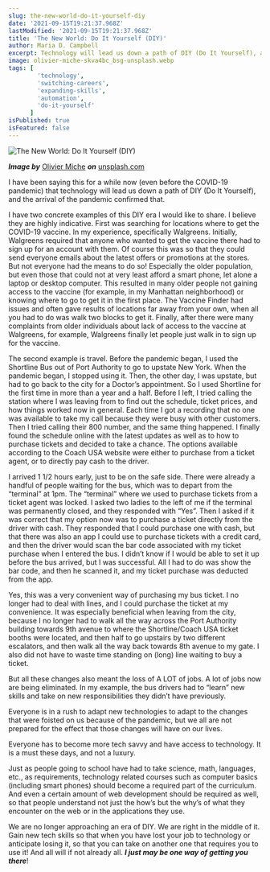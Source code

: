 ```yaml
---
slug: the-new-world-do-it-yourself-diy
date: '2021-09-15T19:21:37.968Z'
lastModified: '2021-09-15T19:21:37.968Z'
title: 'The New World: Do It Yourself (DIY)'
author: Maria D. Campbell
excerpt: Technology will lead us down a path of DIY (Do It Yourself), and the arrival of the pandemic confirmed that.
image: olivier-miche-skva4bc_bsg-unsplash.webp
tags: [
        'technology',
        'switching-careers',
        'expanding-skills',
        'automation',
        'do-it-yourself'
      ]
isPublished: true
isFeatured: false
---
```


![The New World: Do It Yourself (DIY)](olivier-miche-skva4bc_bsg-unsplash.webp)

***Image by*** [Olivier Miche](https://unsplash.com/@oliviermiche) ***on*** [unsplash.com](https://unsplash.com/photos/Skva4bc_Bsg)

I have been saying this for a while now (even before the COVID-19 pandemic) that technology will lead us down a path of DIY (Do It Yourself), and the arrival of the pandemic confirmed that.

I have two concrete examples of this DIY era I would like to share. I believe
they are highly indicative. First was searching for locations where to get the
COVID-19 vaccine. In my experience, specifically Walgreens. Initially, Walgreens required that anyone who wanted to get the vaccine there had to sign up for an account with them. Of course this was so that they could send everyone emails about the latest offers or promotions at the stores. But not everyone had the means to do so! Especially the older population, but even those that could not at very least afford a smart phone, let alone a laptop or desktop computer. This resulted in many older people not gaining access to the vaccine (for example, in my Manhattan neighborhood) or knowing where to go to get it in the first place. The Vaccine Finder had issues and often gave results of locations far away from your own, when all you had to do was walk two blocks to get it. Finally, after there were many complaints from older individuals about lack of access to the vaccine at Walgreens, for example, Walgreens finally let people just walk in to sign up for the vaccine.

The second example is travel. Before the pandemic began, I used the Shortline
Bus out of Port Authority to go to upstate New York. When the pandemic began, I stopped using it. Then, the other day, I was upstate, but had to go back to the city for a Doctor’s appointment. So I used Shortline for the first time in more than a year and a half. Before I left, I tried calling the station where I was leaving from to find out the schedule, ticket prices, and how things worked now in general. Each time I got a recording that no one was available to take my call because they were busy with other customers. Then I tried calling their 800 number, and the same thing happened. I finally found the schedule online with the latest updates as well as to how to purchase tickets and decided to take a chance. The options available according to the Coach USA website were either to purchase from a ticket agent, or to directly pay cash to the driver.

I arrived 1 1/2 hours early, just to be on the safe side. There were already a
handful of people waiting for the bus, which was to depart from the “terminal”
at 1pm. The “terminal” where we used to purchase tickets from a ticket agent was locked. I asked two ladies to the left of me if the terminal was permanently closed, and they responded with “Yes”. Then I asked if it was correct that my option now was to purchase a ticket directly from the driver with cash. They responded that I could purchase one with cash, but that there was also an app I could use to purchase tickets with a credit card, and then the driver would scan the bar code associated with my ticket purchase when I entered the bus. I didn’t know if I would be able to set it up before the bus arrived, but I was successful. All I had to do was show the bar code, and then he scanned it, and my ticket purchase was deducted from the app.

Yes, this was a very convenient way of purchasing my bus ticket. I no longer had to deal with lines, and I could purchase the ticket at my convenience. It was especially beneficial when leaving from the city, because I no longer had to walk all the way across the Port Authority building towards 9th avenue to where the Shortline/Coach USA ticket booths were located, and then half to go upstairs by two different escalators, and then walk all the way back towards 8th avenue to my gate. I also did not have to waste time standing on (long) line waiting to buy a ticket.

But all these changes also meant the loss of A LOT of jobs. A lot of jobs now
are being eliminated. In my example, the bus drivers had to “learn” new skills
and take on new responsibilities they didn’t have previously.

Everyone is in a rush to adapt new technologies to adapt to the changes that
were foisted on us because of the pandemic, but we all are not prepared for the effect that those changes will have on our lives.

Everyone has to become more tech savvy and have access to technology. It is a
must these days, and not a luxury.

Just as people going to school have had to take science, math, languages, etc., as requirements, technology related courses such as computer basics (including smart phones) should become a required part of the curriculum. And even a certain amount of web development should be required as well, so that people understand not just the how’s but the why’s of what they encounter on the web or in the applications they use.

We are no longer approaching an era of DIY. We are right in the middle of it.
Gain new tech skills so that when you have lost your job to technology or
anticipate losing it, so that you can take on another one that requires you to
use it! And all will if not already all. **_I just may be one way of getting you there_**!

